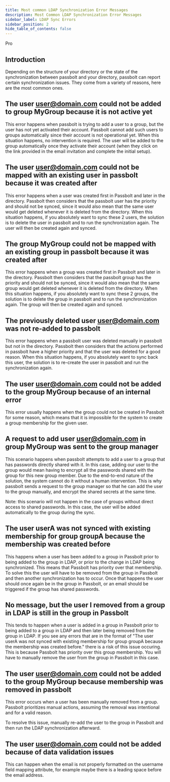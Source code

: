 ```yaml
---
title: Most common LDAP Synchronization Error Messages
description: Most Common LDAP Synchronization Error Messages
sidebar_label: LDAP Sync Errors
sidebar_position: 2
hide_table_of_contents: false
---
```


<Chips link="https://www.passbolt.com/pricing/pro" isUnderMainTitle={true}>Pro</Chips>

## Introduction

Depending on the structure of your directory or the state of the synchronization between passbolt and your directory, passbolt can report certain synchronization issues. They come from a variety of reasons, here are the most common ones.

## The user user@domain.com could not be added to group MyGroup because it is not active yet

This error happens when passbolt is trying to add a user to a group, but the user has not yet activated their account. Passbolt cannot add such users to groups automatically since their account is not operational yet. When this situation happens, no intervention is required. The user will be added to the group automatically once they activate their account (when they click on the link provided in the email invitation and complete the initial setup).

## The user user@domain.com could not be mapped with an existing user in passbolt because it was created after

This error happens when a user was created first in Passbolt and later in the directory. Passbolt then considers that the passbolt user has the priority and should not be synced, since it would also mean that the same user would get deleted whenever it is deleted from the directory.
When this situation happens, if you absolutely want to sync these 2 users, the solution is to delete the user in passbolt and to run the synchronization again. The user will then be created again and synced.

## The group MyGroup could not be mapped with an existing group in passbolt because it was created after

This error happens when a group was created first in Passbolt and later in the directory. Passbolt then considers that the passbolt group has the priority and should not be synced, since it would also mean that the same group would get
deleted whenever it is deleted from the directory.
When this situation happens, if you absolutely want to sync these 2 groups, the solution is to delete the group in passbolt and to run the synchronization again. The group will then be created again and synced.

## The previously deleted user user@domain.com was not re-added to passbolt

This error happens when a passbolt user was deleted manually in passbolt but not in the directory. Passbolt then considers that the actions performed in passbolt
have a higher priority and that the user was deleted for a good reason.
When this situation happens, if you absolutely want to sync back this user, the solution is to re-create the user in passbolt and run the synchronization again.

## The user user@domain.com could not be added to the group MyGroup because of an internal error

This error usually happens when the group could not be created in Passbolt for some reason, which means that it is impossible for the
system to create a group membership for the given user.

## A request to add user user@domain.com in group MyGroup was sent to the group manager

This scenario happens when passbolt attempts to add a user to a group that has passwords directly shared with it.
In this case, adding our user to the group would mean having to encrypt all the passwords shared with the group for this new group member.
Due to the end-to-end nature of the solution, the system cannot do it without a human intervention. This is why passbolt sends a request to the group manager so that he can add the user to the group manually, and encrypt the shared secrets at the same time.

Note: this scenario will not happen in the case of groups without direct access to shared passwords. In this case, the user will be added automatically to the group during the sync.

## The user userA was not synced with existing membership for group groupA because the membership was created before

This happens when a user has been added to a group in Passbolt prior to being added to the group in LDAP, or prior to the change in LDAP being synchronized. This means that Passbolt has priority over that membership. To solve this the user will have to be removed from the group in Passbolt and then another synchronization has to occur. Once that happens the user should once again be in the group in Passbolt, or an email should be triggered if the group has shared passwords.

## No message, but the user I removed from a group in LDAP is still in the group in Passbolt

This tends to happen when a user is added in a group in Passbolt prior to being added to a group in LDAP and then later being removed from the group in LDAP. If you see any errors that are in the format of "The user userA was not synced with existing membership for group groupA because the membership was created before." there is a risk of this issue occuring. This is because Passbolt has priority over this group membership. You will have to manually remove the user from the group in Passbolt in this case.

## The user user@domain.com could not be added to the group MyGroup because membership was removed in passbolt

This error occurs when a user has been manually removed from a group. Passbolt prioritizes manual actions, assuming the removal was intentional and for a valid reason.

To resolve this issue, manually re-add the user to the group in Passbolt and then run the LDAP synchronization afterward.

## The user user@domain.com could not be added because of data validation issues

This can happen when the email is not properly formatted on the username field mapping attribute, for example maybe there is a leading space before the email address.
